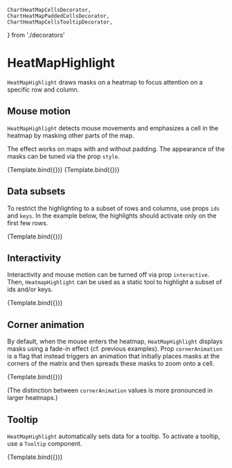     ChartHeatMapCellsDecorator,
    ChartHeatMapPaddedCellsDecorator,
    ChartHeatMapCellsTooltipDecorator,
} from './decorators'

# HeatMapHighlight

<Meta title="Addons/Matrix/HeatMapHighlight" />

`HeatMapHighlight` draws masks on a heatmap to focus attention on a specific row and column.

<ArgsTable of={HeatMapHighlight} />

## Mouse motion

`HeatMapHighlight` detects mouse movements and emphasizes a cell in the heatmap by masking other parts of the map.

The effect works on maps with and without padding. The appearance of the masks can be tuned via the prop `style`.

<Canvas>
    <Story
        name="default"
        args={{
            style: { fill: '#222222', opacity: 0.7 },
        }}
        component={HeatMapHighlight}
        decorators={[ChartHeatMapCellsDecorator]}
    >
        {Template.bind({})}
    </Story>
    <Story
        name="padding"
        args={{
            style: { fill: '#992222', opacity: 0.3 },
        }}
        component={HeatMapHighlight}
        decorators={[ChartHeatMapPaddedCellsDecorator]}
    >
        {Template.bind({})}
    </Story>
</Canvas>

## Data subsets

To restrict the highlighting to a subset of rows and columns, use props `ids` and `keys`.
In the example below, the highlights should activate only on the first few rows.

<Canvas>
    <Story
        name="data subsets"
        args={{
            ids: ['alpha', 'beta'],
            style: { fill: '#222222', opacity: 0.7 },
        }}
        component={HeatMapHighlight}
        decorators={[ChartHeatMapCellsDecorator]}
    >
        {Template.bind({})}
    </Story>
</Canvas>

## Interactivity

Interactivity and mouse motion can be turned off via prop `interactive`.
Then, `HeatmapHighlight` can be used as a static tool to highlight a subset of ids and/or keys.

<Canvas>
    <Story
        name="static"
        args={{
            ids: ['alpha'],
            keys: ['z'],
            interactive: false,
            style: { fill: '#222222', opacity: 0.9 },
        }}
        component={HeatMapHighlight}
        decorators={[ChartHeatMapCellsDecorator]}
    >
        {Template.bind({})}
    </Story>
</Canvas>

## Corner animation

By default, when the mouse enters the heatmap, `HeatMapHighlight` displays masks using a fade-in effect
(cf. previous examples).
Prop `cornerAnimation` is a flag that instead triggers an animation that initially places masks at the corners
of the matrix and then spreads these masks to zoom onto a cell.

<Canvas>
    <Story
        name="corner animation"
        args={{
            cornerAnimation: true,
            style: { fill: '#222222', opacity: 0.9 },
        }}
        component={HeatMapHighlight}
        decorators={[ChartHeatMapCellsDecorator]}
    >
        {Template.bind({})}
    </Story>
</Canvas>

(The distinction between `cornerAnimation` values is more pronounced in larger heatmaps.)

## Tooltip

`HeatMapHighlight` automatically sets data for a tooltip.
To activate a tooltip, use a `Tooltip` component.

<Canvas>
    <Story
        name="tooltip"
        component={HeatMapHighlight}
        decorators={[ChartHeatMapCellsTooltipDecorator]}
    >
        {Template.bind({})}
    </Story>
</Canvas>
